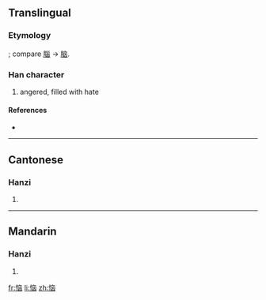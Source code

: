 {{also|惱}}
==Translingual==
{{ja-forms|[[悩]]|恼|[[惱]]}}
===Etymology===
{{Han simp|惱}}; compare [[腦]] → [[脑]].

===Han character===
{{Han char|rn=61|rad=心|as=06|sn=9|four=|canj=心卜山大 (PYUK)}}

# angered, filled with hate

====References====
* {{Han ref|kx=0386.161|hdz=42298.050|uh=607C|ud=24700}}

----

==Cantonese==

===Hanzi===
{{yue-hanzi|jyut=|y=nou5|tra=惱}}

# {{defn|Cantonese}}

----

==Mandarin==

===Hanzi===
{{cmn-hanzi|tra=惱|pin=[[nǎo]] ([[nao3]])|wg=nao<sup>3</sup>}}

# {{defn|Mandarin}}

[[fr:恼]]
[[li:恼]]
[[zh:恼]]